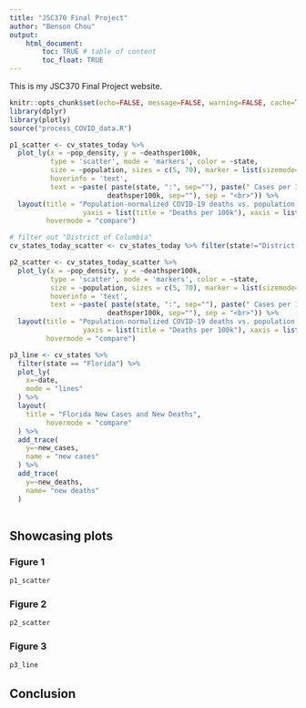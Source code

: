 ```yaml
---
title: "JSC370 Final Project"
author: "Benson Chou"
output: 
    html_document:
        toc: TRUE # table of content
        toc_float: TRUE
---
```


This is my JSC370 Final Project website.

```r
knitr::opts_chunk$set(echo=FALSE, message=FALSE, warning=FALSE, cache=TRUE)
library(dplyr)
library(plotly)
source("process_COVID_data.R")
```

```r
p1_scatter <- cv_states_today %>% 
  plot_ly(x = ~pop_density, y = ~deathsper100k,
          type = 'scatter', mode = 'markers', color = ~state,
          size = ~population, sizes = c(5, 70), marker = list(sizemode='diameter', opacity=0.5),
          hoverinfo = 'text',
          text = ~paste( paste(state, ":", sep=""), paste(" Cases per 100k: ", per100k, sep="") , paste(" Deaths per 100k: ",
                        deathsper100k, sep=""), sep = "<br>")) %>%
  layout(title = "Population-normalized COVID-19 deaths vs. population density",
                  yaxis = list(title = "Deaths per 100k"), xaxis = list(title = "Population Density"),
         hovermode = "compare")

# filter out "District of Columbia"
cv_states_today_scatter <- cv_states_today %>% filter(state!="District of Columbia")

p2_scatter <- cv_states_today_scatter %>% 
  plot_ly(x = ~pop_density, y = ~deathsper100k,
          type = 'scatter', mode = 'markers', color = ~state,
          size = ~population, sizes = c(5, 70), marker = list(sizemode='diameter', opacity=0.5),
          hoverinfo = 'text',
          text = ~paste( paste(state, ":", sep=""), paste(" Cases per 100k: ", per100k, sep="") , paste(" Deaths per 100k: ",
                        deathsper100k, sep=""), sep = "<br>")) %>%
  layout(title = "Population-normalized COVID-19 deaths vs. population density",
                  yaxis = list(title = "Deaths per 100k"), xaxis = list(title = "Population Density"),
         hovermode = "compare")

p3_line <- cv_states %>%  
  filter(state == "Florida") %>% 
  plot_ly(
    x=~date, 
    mode = "lines"
  ) %>% 
  layout(
    title = "Florida New Cases and New Deaths",
         hovermode = "compare"
  ) %>%
  add_trace(
    y=~new_cases, 
    name = "new cases"
  ) %>% 
  add_trace(
    y=~new_deaths,
    name= "new deaths"
  )  
  
```

## Showcasing plots {.tabset}

### Figure 1
```r
p1_scatter
```

### Figure 2
```r
p2_scatter
```

### Figure 3 
```r
p3_line 
```

## Conclusion

